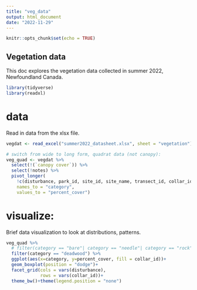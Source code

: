 ```yaml
---
title: "veg_data"
output: html_document
date: "2022-11-29"
---
```


```r
knitr::opts_chunk$set(echo = TRUE)
```

## Vegetation data
This doc explores the vegetation data collected in summer 2022, Newfoundland Canada.

```r
library(tidyverse)
library(readxl)
```

# data
Read in data from the xlsx file.
```r
vegdat <- read_excel("summer2022_datasheet.xlsx", sheet = "vegetation")

# switch from wide to long form, quadrat data (not canopy):
veg_quad <- vegdat %>% 
  select(!(`canopy cover`)) %>% 
  select(!notes) %>% 
  pivot_longer(
    !c(disturbance, park_id, site_id, site_name, transect_id, collar_id),
    names_to = "category",
    values_to = "percent_cover")

```

# visualize:
Brief data visualization to look at distributions, patterns.
```r
veg_quad %>% 
  # filter(category == "bare"| category == "needle"| category == "rock") %>%
  filter(category == "deadwood") %>% 
  ggplot(aes(x=category, y=percent_cover, fill = collar_id))+
  geom_boxplot(position = "dodge")+
  facet_grid(cols = vars(disturbance),
             rows = vars(collar_id))+
  theme_bw()+theme(legend.position = "none")

```

